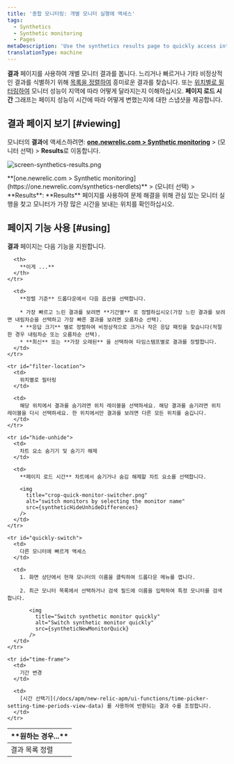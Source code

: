 ```yaml
---
title: '종합 모니터링: 개별 모니터 실행에 액세스'
tags:
  - Synthetics
  - Synthetic monitoring
  - Pages
metaDescription: 'Use the synthetics results page to quickly access interesting monitor results, and to sort your results by location and performance.'
translationType: machine
---
```





**결과** 페이지를 사용하여 개별 모니터 결과를 봅니다. 느리거나 빠르거나 기타 비정상적인 결과를 식별하기 위해 [목록을 정렬하여](#sort-list) 흥미로운 결과를 찾습니다. 또는 [위치별로 필터링하여](#filter-location) 모니터 성능이 지역에 따라 어떻게 달라지는지 이해하십시오. **페이지 로드 시간** 그래프는 페이지 성능이 시간에 따라 어떻게 변했는지에 대한 스냅샷을 제공합니다.

## 결과 페이지 보기 [#viewing]

모니터의 **결과**에 액세스하려면: **[one.newrelic.com > Synthetic monitoring](https://one.newrelic.com/synthetics-nerdlets)** > (모니터 선택) > **Results**로 이동합니다.

<img
  title="screen-synthetics-results.png"
  alt="screen-synthetics-results.png"
  src={syntheticResultsPage}
/>

<figcaption>
  **[one.newrelic.com > Synthetic monitoring](https://one.newrelic.com/synthetics-nerdlets)** > (모니터 선택) > **Results**: **Results** 페이지를 사용하여 문제 해결을 위해 관심 있는 모니터 실행을 찾고 모니터가 가장 많은 시간을 보내는 위치를 확인하십시오.
</figcaption>

## 페이지 기능 사용 [#using]

**결과** 페이지는 다음 기능을 지원합니다.

<table>
  <thead>
    <tr>
      <th width={200}>
        **원하는 경우...**
      </th>

      <th>
        **이게 ...**
      </th>
    </tr>
  </thead>

  <tbody>
    <tr id="sort-list">
      <td>
        결과 목록 정렬
      </td>

      <td>
        **정렬 기준** 드롭다운에서 다음 옵션을 선택합니다.

        * 가장 빠르고 느린 결과를 보려면 **기간별** 로 정렬하십시오(가장 느린 결과를 보려면 내림차순을 선택하고 가장 빠른 결과를 보려면 오름차순 선택).
        * **응답 크기** 별로 정렬하여 비정상적으로 크거나 작은 응답 패킷을 찾습니다(적절한 경우 내림차순 또는 오름차순 선택).
        * **최신** 또는 **가장 오래된** 을 선택하여 타임스탬프별로 결과를 정렬합니다.
      </td>
    </tr>

    <tr id="filter-location">
      <td>
        위치별로 필터링
      </td>

      <td>
        해당 위치에서 결과를 숨기려면 위치 레이블을 선택하세요. 해당 결과를 숨기려면 위치 레이블을 다시 선택하세요. 한 위치에서만 결과를 보려면 다른 모든 위치를 숨깁니다.
      </td>
    </tr>

    <tr id="hide-unhide">
      <td>
        차트 요소 숨기기 및 숨기기 해제
      </td>

      <td>
        **페이지 로드 시간** 차트에서 숨기거나 숨김 해제할 차트 요소를 선택합니다.

        <img
          title="crop-quick-monitor-switcher.png"
          alt="switch monitors by selecting the monitor name"
          src={syntheticHideUnhideDifferences}
        />
      </td>
    </tr>

    <tr id="quickly-switch">
      <td>
        다른 모니터에 빠르게 액세스
      </td>

      <td>
        1. 화면 상단에서 현재 모니터의 이름을 클릭하여 드롭다운 메뉴를 엽니다.

        2. 최근 모니터 목록에서 선택하거나 검색 필드에 이름을 입력하여 특정 모니터를 검색합니다.

           <img
             title="Switch synthetic monitor quickly"
             alt="Switch synthetic monitor quickly"
             src={syntheticNewMonitorQuick}
           />
      </td>
    </tr>

    <tr id="time-frame">
      <td>
        기간 변경
      </td>

      <td>
        [시간 선택기](/docs/apm/new-relic-apm/ui-functions/time-picker-setting-time-periods-view-data) 를 사용하여 반환되는 결과 수를 조정합니다.
      </td>
    </tr>
  </tbody>
</table>
